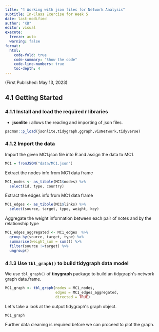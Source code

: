 ```yaml
---
title: "4 Working with json files for Network Analysis"
subtitle: In-Class Exercise for Week 5
date: last-modified
author: "KB"
editor: visual
execute:
  freeze: auto 
  warning: false
format:
  html:
    code-fold: true
    code-summary: "Show the code"
    code-line-numbers: true
    toc-depth: 4
---
```


(First Published: May 13, 2023)

## 4.1 Getting Started

### 4.1.1 Install and load the required r libraries

-   **jsonlite** : allows the reading and importing of json files.

```r
pacman::p_load(jsonlite,tidygraph,ggraph,visNetwork,tidyverse)
```

### 4.1.2 Import the data

Import the given MC1.json file into R and assign the data to MC1.

```r
MC1 = fromJSON("data/MC1.json")
```

Extract the nodes info from MC1 data frame

```r
MC1_nodes <- as_tibble(MC1$nodes) %>%
  select(id, type, country)
```

Extract the edges info from MC1 data frame

```r
MC1_edges <- as_tibble(MC1$links) %>%
  select(source, target, type, weight, key)
```

Aggregate the weight information between each pair of notes and by the relationship type

```r
MC1_edges_aggregated <- MC1_edges  %>%
  group_by(source, target, type) %>%
  summarise(weight_sum = sum()) %>%
  filter(source !=target) %>%
  ungroup()
```

### 4.1.3 Use `tbl_graph()` to build tidygraph data model

We use `tbl_graph()` of **tinygraph** package to build an tidygraph\'s network graph data.frame.

```r
MC1_graph <- tbl_graph(nodes = MC1_nodes,
                       edges = MC1_edges_aggregated,
                       directed = TRUE)
```

Let\'s take a look at the output tidygraph\'s graph object.

```r
MC1_graph
```

Further data cleaning is required before we can proceed to plot the graph.

